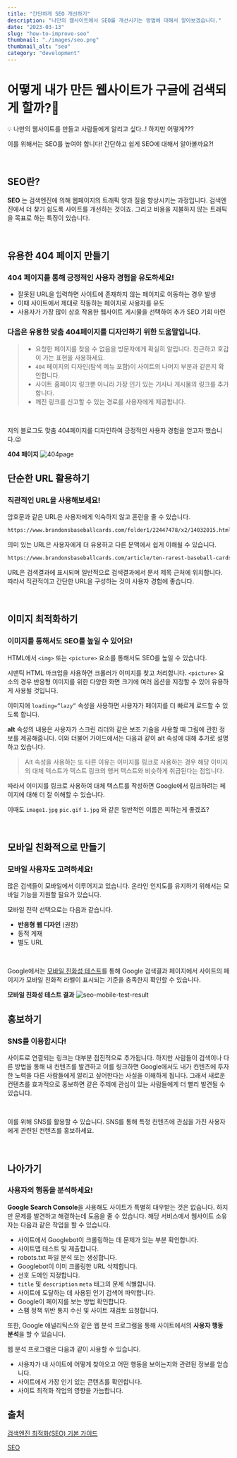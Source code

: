 ```yaml
---
title: "간단하게 SEO 개선하기"
description: "나만의 웹사이트에서 SEO를 개선시키는 방법에 대해서 알아보겠습니다."
date: "2023-03-13"
slug: "how-to-improve-seo"
thumbnail: "./images/seo.png"
thumbnail_alt: "seo"
category: "development"
---
```


# 어떻게 내가 만든 웹사이트가 구글에 검색되게 할까?🤔

<Callout>
💡 나만의 웹사이트를 만들고 사람들에게 알리고 싶다..! 하지만 어떻게???

이를 위해서는 SEO를 높여야 합니다! 간단하고 쉽게 SEO에 대해서 알아볼까요?!
</Callout>

<br />

## SEO란?
**SEO** 는 검색엔진에 의해 웹페이지의 트래픽 양과 질을 향상시키는 과정입니다. 검색엔진에서 더 찾기 쉽도록 사이트를 개선하는 것이죠.
그리고 비용을 지불하지 않는 트래픽을 목표로 하는 특징이 있습니다.

<br />

## 유용한 404 페이지 만들기

### 404 페이지를 통해 긍정적인 사용자 경험을 유도하세요!

- 잘못된 URL을 입력하면 사이트에 존재하지 않는 페이지로 이동하는 경우 발생
- 이때 사이트에서 제대로 작동하는 페이지로 사용자를 유도
- 사용자가 가장 많이 상호 작용한 웹사이트 게시물을 선택하여 추가 SEO 기회 마련

### 다음은 유용한 맞춤 404페이지를 디자인하기 위한 도움말입니다.

> - 요청한 페이지를 찾을 수 없음을 방문자에게 확실히 알립니다. 친근하고 호감이 가는 표현을 사용하세요.
> - `404` 페이지의 디자인(탐색 메뉴 포함)이 사이트의 나머지 부분과 같은지 확인합니다.
> - 사이트 홈페이지 링크뿐 아니라 가장 인기 있는 기사나 게시물의 링크를 추가합니다.
> - 깨진 링크를 신고할 수 있는 경로를 사용자에게 제공합니다.

<br />

저의 블로그도 맞춤 404페이지를 디자인하여 긍정적인 사용자 경험을 얻고자 했습니다.😉

**404 페이지**
<Image src="https://raw.githubusercontent.com/jgjgill/blog/main/contents/development/how-to-improve-seo/images/404page.png" alt="404page" />

## 단순한 URL 활용하기

### 직관적인 URL을 사용해보세요!

암호문과 같은 URL은 사용자에게 익숙하지 않고 혼란을 줄 수 있습니다.

```html
https://www.brandonsbaseballcards.com/folder1/22447478/x2/14032015.html
```

의미 있는 URL은 사용자에게 더 유용하고 다른 문맥에서 쉽게 이해될 수 있습니다.

```html
https://www.brandonsbaseballcards.com/article/ten-rarest-baseball-cards.html
```

URL은 검색결과에 표시되며 일반적으로 검색결과에서 문서 제목 근처에 위치합니다. 따라서 직관적이고 간단한 URL을 구성하는 것이 사용자 경험에 좋습니다.

<br />

## 이미지 최적화하기

### 이미지를 통해서도 SEO를 높일 수 있어요!

HTML에서 `<img>` 또는 `<picture>` 요소를 통해서도 SEO를 높일 수 있습니다.

시맨틱 HTML 마크업을 사용하면 크롤러가 이미지를 찾고 처리합니다. `<picture>` 요소의 경우 반응형 이미지를 위한 다양한 화면 크기에 여러 옵션을 지정할 수 있어 유용하게 사용될 것입니다.

이미지에 `loading=”lazy”` 속성을 사용하면 사용자가 페이지를 더 빠르게 로드할 수 있도록 합니다.

**alt** 속성의 내용은 사용자가 스크린 리더와 같은 보조 기술을 사용할 때 그림에 관한 정보를 제공해줍니다. 이와 더불어 가이드에서는 다음과 같이 alt 속성에 대해 추가로 설명하고 있습니다.

> Alt 속성을 사용하는 또 다른 이유는 이미지를 링크로 사용하는 경우 해당 이미지의 대체 텍스트가 텍스트 링크의 앵커 텍스트와 비슷하게 취급된다는 점입니다.

따라서 이미지를 링크로 사용하여 대체 텍스트를 작성하면 Google에서 링크하려는 페이지에 대해 더 잘 이해할 수 있습니다.

이때도 `image1.jpg` `pic.gif` `1.jpg` 와 같은 일반적인 이름은 피하는게 좋겠죠?

<br />

## 모바일 친화적으로 만들기

### 모바일 사용자도 고려하세요!

많은 검색들이 모바일에서 이루어지고 있습니다. 온라인 인지도를 유지하기 위해서는 모바일 기능을 지원할 필요가 있습니다.

모바일 전략 선택으로는 다음과 같습니다.
- **반응형 웹 디자인** (권장)
- 동적 게재
- 별도 URL

<br />

Google에서는 [모바일 친화성 테스트](https://search.google.com/test/mobile-friendly?hl=ko)를 통해 Google 검색결과 페이지에서 사이트의 페이지가 모바일 친화적 라벨이 표시되는 기준을 충족한지 확인할 수 있습니다.

**모바일 친화성 테스트 결과**
<Image src="https://raw.githubusercontent.com/jgjgill/blog/main/contents/development/how-to-improve-seo/images/seo-mobile-test-result.png" alt="seo-mobile-test-result" />

## 홍보하기

### SNS를 이용합시다!

사이트로 연결되는 링크는 대부분 점진적으로 추가됩니다.
하지만 사람들이 검색이나 다른 방법을 통해 내 컨텐츠를 발견하고 이를 링크하면 Google에서도 내가 컨텐츠에 투자한 노력을 다른 사람들에게 알리고 싶어한다는 사실을 이해하게 됩니다.
그래서 새로운 컨텐츠를 효과적으로 홍보하면 같은 주제에 관심이 있는 사람들에게 더 빨리 발견될 수 있습니다.

<br />

이를 위해 SNS를 활용할 수 있습니다.
SNS를 통해 특정 컨텐츠에 관심을 가진 사용자에게 관련된 컨텐츠를 홍보하세요.


<br />

## 나아가기

### 사용자의 행동을 분석하세요!

**Google Search Console**을 사용해도 사이트가 특별히 대우받는 것은 없습니다. 하지만 문제를 발견하고 해결하는데 도움을 줄 수 있습니다. 해당 서비스에서 웹사이트 소유자는 다음과 같은 작업을 할 수 있습니다.

- 사이트에서 Googlebot이 크롤링하는 데 문제가 있는 부분 확인합니다.
- 사이트맵 테스트 및 제출합니다.
- robots.txt 파일 분석 또는 생성합니다.
- Googlebot이 이미 크롤링한 URL 삭제합니다.
- 선호 도메인 지정합니다.
- `title` 및 `description` `meta` 태그의 문제 식별합니다.
- 사이트에 도달하는 데 사용된 인기 검색어 파악합니다.
- Google이 페이지를 보는 방법 확인합니다.
- 스팸 정책 위반 통지 수신 및 사이트 재검토 요청합니다.

또한, Google 애널리틱스와 같은 웹 분석 프로그램을 통해 사이트에서의 **사용자 행동 분석**을 할 수 있습니다.

웹 분석 프로그램은 다음과 같이 사용할 수 있습니다.

- 사용자가 내 사이트에 어떻게 찾아오고 어떤 행동을 보이는지와 관련된 정보를 얻습니다.
- 사이트에서 가장 인기 있는 콘텐츠를 확인합니다.
- 사이트 최적화 작업의 영향을 가늠합니다.

## 출처

[검색엔진 최적화(SEO) 기본 가이드](https://developers.google.com/search/docs/fundamentals/seo-starter-guide?hl=ko)

[SEO](https://developer.mozilla.org/ko/docs/Glossary/SEO)
